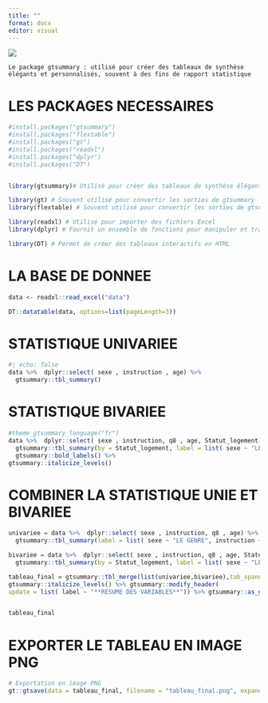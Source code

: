 ```yaml
---
title: ""
format: docx
editor: visual
---
```


![](titre.jpg){fig-align="center"}

`Le package gtsummary : utilisé pour créer des tableaux de synthèse élégants et personnalisés, souvent à des fins de rapport statistique`

# **LES PACKAGES NECESSAIRES**

```r

#install.packages("gtsummary")
#install.packages("flextable")
#install.packages("gt")
#install.packages("readxl")
#install.packages("dplyr")
#install.packages("DT")


library(gtsummary)# Utilisé pour créer des tableaux de synthèse élégants, souvent à des fins de rapport statistique

library(gt) # Souvent utilisé pour convertir les sorties de gtsummary
library(flextable) # Souvent utilisé pour convertir les sorties de gtsummary

library(readxl) # Utilisé pour importer des fichiers Excel
library(dplyr) # Fournit un ensemble de fonctions pour manipuler et transformer les données

library(DT) # Permet de créer des tableaux interactifs en HTML 
```

# **LA BASE DE DONNEE**

```r

data <- readxl::read_excel("data")

DT::datatable(data, options=list(pageLength=3))


```

# **STATISTIQUE UNIVARIEE**

```r

#| echo: false
data %>%  dplyr::select( sexe , instruction , age) %>% 
  gtsummary::tbl_summary()

```

# **STATISTIQUE BIVARIEE**

```r
#theme_gtsummary_language("fr")
data %>%  dplyr::select( sexe , instruction, q8 , age, Statut_logement) %>% 
  gtsummary::tbl_summary(by = Statut_logement, label = list( sexe ~ "LE GENRE", instruction ~ "NIVEAU D'INSTRUCTION",  q8 ~ "ACTIVITE PRINCIPALE", age ~ "AGE DU CHEF" )) %>% 
  gtsummary::bold_labels() %>%
gtsummary::italicize_levels()


```

# **COMBINER LA STATISTIQUE UNIE ET BIVARIEE**

```r
univariee = data %>%  dplyr::select( sexe , instruction, q8 , age) %>% 
  gtsummary::tbl_summary(label = list( sexe ~ "LE GENRE", instruction ~ "NIVEAU D'INSTRUCTION",  q8 ~ "ACTIVITE PRINCIPALE", age ~ "AGE DU CHEF" ))

bivariee = data %>%  dplyr::select( sexe , instruction, q8 , age, Statut_logement) %>% 
  gtsummary::tbl_summary(by = Statut_logement, label = list( sexe ~ "LE GENRE", instruction ~ "NIVEAU D'INSTRUCTION",  q8 ~ "ACTIVITE PRINCIPALE", age ~ "AGE DU CHEF" ))

tableau_final = gtsummary::tbl_merge(list(univariee,bivariee),tab_spanner = c("ANALYSE UNIVARIE","ANALYSE BIVARIE")) %>% gtsummary::bold_labels() %>%
gtsummary::italicize_levels() %>% gtsummary::modify_header(
update = list( label ~ "**RESUME DES VARIABLES**")) %>% gtsummary::as_gt()


tableau_final

```

# **EXPORTER LE TABLEAU EN IMAGE PNG**

```r
# Exportation en image PNG
gt::gtsave(data = tableau_final, filename = "tableau_final.png", expand = 60)

```
